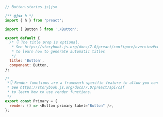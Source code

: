 ```js
// Button.stories.js|jsx

/** @jsx h */
import { h } from 'preact';

import { Button } from './Button';

export default {
  /* 👇 The title prop is optional.
   * See https://storybook.js.org/docs/7.0/preact/configure/overview#configure-story-loading
   * to learn how to generate automatic titles
   */
  title: 'Button',
  component: Button,
};

/*
 *👇 Render functions are a framework specific feature to allow you control on how the component renders.
 * See https://storybook.js.org/docs/7.0/preact/api/csf
 * to learn how to use render functions.
 */
export const Primary = {
  render: () => <Button primary label="Button" />,
};
```